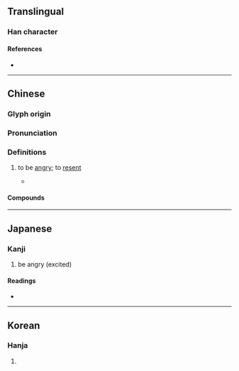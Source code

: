 {{also|愠}}
{{character info}}
==Translingual==

===Han character===
{{Han char|rn=61|rad=心|as=10|sn=13|four=96017|canj=PWOT|ids=⿰忄𥁕}}

====References====
* {{Han ref|kx=0398.110|dkj=11059|dj=0734.010|hdz=42337.030|uh=614D|ud=24909|bh=B759|bd=46937}}

----

==Chinese==
{{zh-forms|s=愠}}

===Glyph origin===
{{Han etym}}

===Pronunciation===
{{zh-pron
|m=yùn
|c=wan3
|mn=qz,tw,xm,zz:ùn
|mc=y
|oc=y
|cat=v
}}

===Definitions===
{{zh-hanzi}}

# {{lb|zh|literary}} to be [[angry]]; to [[resent]]
#* {{zh-x|人 不知 而 不 慍 ，不亦 君子 乎 ？|Is he not a man of complete virtue, who feels no '''discomposure''' though men may take no note of him?|ref=Analects}}

====Compounds====
{{zh-der|慍懟|慍容|慍色|慍羝|慍恚|慍怒|解慍}}

{{zh-cat|Emotions}}

----

==Japanese==

===Kanji===
{{ja-kanji|grade=|rs=心10}}

# be angry (excited)

====Readings====
* {{ja-readings
|goon=うん
|kanon=うん
|kanyoon=おん<をん
|kun=いか-り, いか-る, うら-む}}

----

==Korean==

===Hanja===
{{ko-hanja|온}}

# {{rfdef|ko|sort=心10}}